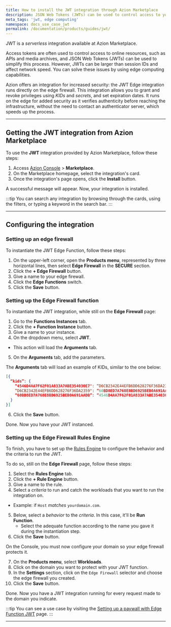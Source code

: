 ```yaml
---
title: How to install the JWT integration through Azion Marketplace
description: JSON Web Tokens (JWTs) can be used to control access to your online resources.
meta_tags: 'jwt, edge computing'
namespace: docs_use_case_jwt
permalink: /documentation/products/guides/jwt/
---
```




JWT is a *serverless* integration available at Azion Marketplace.

Access tokens are often used to control access to online resources, such as APIs and media archives, and JSON Web Tokens (JWTs) can be used to simplify this process. However, JWTs can be larger than session IDs and affect network speed. You can solve these issues by using edge computing capabilities. 

Azion offers an integration for increased security: the JWT Edge integration runs directly on the edge firewall. This integration allows you to grant and revoke privileges using *KIDs* and *secrets*, and set expiration dates. It runs on the edge for added security as it verifies authenticity before reaching the infrastructure, without the need to contact an authenticator server, which speeds up the process.

---

## Getting the JWT integration from Azion Marketplace

To use the **JWT** integration provided by Azion Marketplace, follow these steps:

1. Access [Azion Console](/en/documentation/products/guides/how-to-access-azion-console/) > **Marketplace**.
2. On the Marketplace homepage, select the integration's card.
3. Once the integration's page opens, click the **Install** button.

A successful message will appear. Now, your integration is installed.

:::tip
You can search any integration by browsing through the cards, using the filters, or typing a keyword in the search bar.
:::

---

## Configuring the integration

### Setting up an edge firewall

To instantiate the JWT Edge Function, follow these steps:

1. On the upper-left corner, open the **Products menu**, represented by three horizontal lines, then select **Edge Firewall** in the **SECURE** section.
2. Click the **+ Edge Firewall** button.
3. Give a name to your edge firewall.
4. Click the **Edge Functions** switch.
5. Click the **Save** button.

### Setting up the Edge Firewall function

To instantiate the JWT integration, while still on the **Edge Firewall** page:

1. Go to the **Functions Instances** tab.
2. Click the **+ Function Instance** button.
3. Give a name to your instance.
4. On the dropdown menu, select **JWT**.
  - This action will load the **Arguments** tab.
5. On the **Arguments** tab, add the parameters.

The **Arguments** tab will load an example of KIDs, similar to the one below:

```json
[{
  “kids”: {
    “4546D4AA7F62F01A833A7ABE354030E7": “D6CB2342E44EFB6DD628276F36DA2359”,
    “D6CB2342E44EFB6DD628276F36DA2359": “60BD8ED7A768E8BD6925BEB0A691AADB”,
    “60BD8ED7A768E8BD6925BEB0A691AADB”: “4546D4AA7F62F01A833A7ABE354030E7”
  }
}]
```

6. Click the **Save** button.

Done. Now you have your JWT instanced. 


### Setting up the Edge Firewall Rules Engine

To finish, you have to set up the [Rules Engine](/en/documentation/products/secure/edge-firewall/rules-engine/) to configure the behavior and the criteria to run the JWT.

To do so, still on the **Edge Firewall** page, follow these steps:

1. Select the **Rules Engine** tab.
2. Click the **+ Rule Engine** button.
3. Give a name to the rule.
4. Select a *criteria* to run and catch the workloads that you want to run the integration on.
  - Example: if `Host` *matches* `yourdomain.com`.
5. Below, select a *behavior* to the *criteria*. In this case, it'll be **Run Function**. 
    - Select the adequate function according to the name you gave it during the instantiation step.
6. Click the **Save** button.

On the Console, you must now configure your domain so your edge firewall protects it.

7. On the **Products menu**, select **Workloads**.
8. Click on the domain you want to protect with your JWT function.
9. In the **Settings** section, click on the `Edge Firewall` selector and choose the edge firewall you created.
10. Click the **Save** button.

Done. Now you have a JWT integration running for every request made to the domain you indicate.

:::tip
You can see a use case by visiting the [Setting up a paywall with Edge Function JWT](/en/documentation/products/guides/paywall-edge-function-jwt/) page.
:::

---